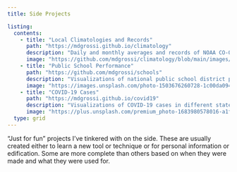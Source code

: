 ```yaml
---
title: Side Projects

listing:
  contents:
    - title: "Local Climatologies and Records"
      path: "https://mdgrossi.github.io/climatology"
      description: "Daily and monthly averages and records of NOAA CO-OPS weather and tide observations at different locations to which I have some degree of connection."
      image: "https://github.com/mdgrossi/climatology/blob/main/images/logo.png?raw=true"
    - title: "Public School Performance"
      path: "https://github.com/mdgrossi/schools"
      description: "Visualizations of national public school district performances in math and reading at different locations of interest."
      image: "https://images.unsplash.com/photo-1503676260728-1c00da094a0b?q=80&w=3444&auto=format&fit=crop&ixlib=rb-4.0.3&ixid=M3wxMjA3fDB8MHxwaG90by1wYWdlfHx8fGVufDB8fHx8fA%3D%3D"
    - title: "COVID-19 Cases"
      path: "https://mdgrossi.github.io/covid19"
      description: "Visualizations of COVID-19 cases in different states of interest. Created early in the pandemic, updated daily, and abandoned when data source went offline."
      image: "https://plus.unsplash.com/premium_photo-1683980578016-a1f980719ec2?q=80&w=3000&auto=format&fit=crop&ixlib=rb-4.0.3&ixid=M3wxMjA3fDB8MHxwaG90by1wYWdlfHx8fGVufDB8fHx8fA%3D%3D"
  type: grid
---
```


"Just for fun" projects I've tinkered with on the side. These are usually created either to learn a new tool or technique or for personal information or edification. Some are more complete than others based on when they were made and what they were used for.